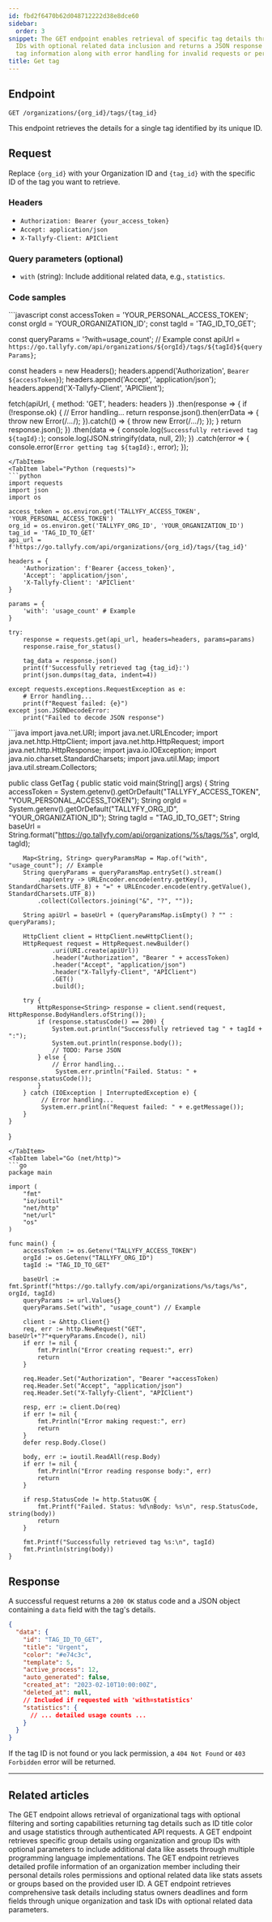 ```yaml
---
id: fbd2f6470b62d048712222d38e8dce60
sidebar:
  order: 3
snippet: The GET endpoint enables retrieval of specific tag details through unique
  IDs with optional related data inclusion and returns a JSON response containing
  tag information along with error handling for invalid requests or permissions.
title: Get tag
---
```



## Endpoint

`GET /organizations/{org_id}/tags/{tag_id}`

This endpoint retrieves the details for a single tag identified by its unique ID.

## Request

Replace `{org_id}` with your Organization ID and `{tag_id}` with the specific ID of the tag you want to retrieve.

### Headers

-   `Authorization: Bearer {your_access_token}`
-   `Accept: application/json`
-   `X-Tallyfy-Client: APIClient`

### Query parameters (optional)

-   `with` (string): Include additional related data, e.g., `statistics`.

### Code samples

<Tabs>
<TabItem label="JavaScript (fetch)">
```javascript
const accessToken = 'YOUR_PERSONAL_ACCESS_TOKEN';
const orgId = 'YOUR_ORGANIZATION_ID';
const tagId = 'TAG_ID_TO_GET'; 

const queryParams = '?with=usage_count'; // Example
const apiUrl = `https://go.tallyfy.com/api/organizations/${orgId}/tags/${tagId}${queryParams}`;

const headers = new Headers();
headers.append('Authorization', `Bearer ${accessToken}`);
headers.append('Accept', 'application/json');
headers.append('X-Tallyfy-Client', 'APIClient');

fetch(apiUrl, {
    method: 'GET',
    headers: headers
})
.then(response => {
    if (!response.ok) {
        // Error handling...
        return response.json().then(errData => { throw new Error(/*...*/); }).catch(() => { throw new Error(/*...*/); });
    }
    return response.json();
})
.then(data => {
    console.log(`Successfully retrieved tag ${tagId}:`);
    console.log(JSON.stringify(data, null, 2));
})
.catch(error => {
    console.error(`Error getting tag ${tagId}:`, error);
});
```
</TabItem>
<TabItem label="Python (requests)">
```python
import requests
import json
import os

access_token = os.environ.get('TALLYFY_ACCESS_TOKEN', 'YOUR_PERSONAL_ACCESS_TOKEN')
org_id = os.environ.get('TALLYFY_ORG_ID', 'YOUR_ORGANIZATION_ID')
tag_id = 'TAG_ID_TO_GET'
api_url = f'https://go.tallyfy.com/api/organizations/{org_id}/tags/{tag_id}'

headers = {
    'Authorization': f'Bearer {access_token}',
    'Accept': 'application/json',
    'X-Tallyfy-Client': 'APIClient'
}

params = {
    'with': 'usage_count' # Example
}

try:
    response = requests.get(api_url, headers=headers, params=params)
    response.raise_for_status()

    tag_data = response.json()
    print(f'Successfully retrieved tag {tag_id}:')
    print(json.dumps(tag_data, indent=4))

except requests.exceptions.RequestException as e:
    # Error handling...
    print(f"Request failed: {e}")
except json.JSONDecodeError:
    print("Failed to decode JSON response")
```
</TabItem>
<TabItem label="Java (HttpClient)">
```java
import java.net.URI;
import java.net.URLEncoder;
import java.net.http.HttpClient;
import java.net.http.HttpRequest;
import java.net.http.HttpResponse;
import java.io.IOException;
import java.nio.charset.StandardCharsets;
import java.util.Map;
import java.util.stream.Collectors;

public class GetTag {
    public static void main(String[] args) {
        String accessToken = System.getenv().getOrDefault("TALLYFY_ACCESS_TOKEN", "YOUR_PERSONAL_ACCESS_TOKEN");
        String orgId = System.getenv().getOrDefault("TALLYFY_ORG_ID", "YOUR_ORGANIZATION_ID");
        String tagId = "TAG_ID_TO_GET";
        String baseUrl = String.format("https://go.tallyfy.com/api/organizations/%s/tags/%s", orgId, tagId);

        Map<String, String> queryParamsMap = Map.of("with", "usage_count"); // Example
        String queryParams = queryParamsMap.entrySet().stream()
            .map(entry -> URLEncoder.encode(entry.getKey(), StandardCharsets.UTF_8) + "=" + URLEncoder.encode(entry.getValue(), StandardCharsets.UTF_8))
            .collect(Collectors.joining("&", "?", ""));
            
        String apiUrl = baseUrl + (queryParamsMap.isEmpty() ? "" : queryParams);

        HttpClient client = HttpClient.newHttpClient();
        HttpRequest request = HttpRequest.newBuilder()
                .uri(URI.create(apiUrl))
                .header("Authorization", "Bearer " + accessToken)
                .header("Accept", "application/json")
                .header("X-Tallyfy-Client", "APIClient")
                .GET()
                .build();

        try {
            HttpResponse<String> response = client.send(request, HttpResponse.BodyHandlers.ofString());
            if (response.statusCode() == 200) {
                System.out.println("Successfully retrieved tag " + tagId + ":");
                System.out.println(response.body());
                // TODO: Parse JSON
            } else {
                // Error handling...
                 System.err.println("Failed. Status: " + response.statusCode());
            }
        } catch (IOException | InterruptedException e) {
             // Error handling...
             System.err.println("Request failed: " + e.getMessage());
        }
    }
}
```
</TabItem>
<TabItem label="Go (net/http)">
```go
package main

import (
	"fmt"
	"io/ioutil"
	"net/http"
	"net/url"
	"os"
)

func main() {
	accessToken := os.Getenv("TALLYFY_ACCESS_TOKEN")
	orgId := os.Getenv("TALLYFY_ORG_ID")
	tagId := "TAG_ID_TO_GET"

	baseUrl := fmt.Sprintf("https://go.tallyfy.com/api/organizations/%s/tags/%s", orgId, tagId)
	queryParams := url.Values{}
	queryParams.Set("with", "usage_count") // Example

	client := &http.Client{}
	req, err := http.NewRequest("GET", baseUrl+"?"+queryParams.Encode(), nil)
	if err != nil {
		fmt.Println("Error creating request:", err)
		return
	}

	req.Header.Set("Authorization", "Bearer "+accessToken)
	req.Header.Set("Accept", "application/json")
	req.Header.Set("X-Tallyfy-Client", "APIClient")

	resp, err := client.Do(req)
	if err != nil {
		fmt.Println("Error making request:", err)
		return
	}
	defer resp.Body.Close()

	body, err := ioutil.ReadAll(resp.Body)
	if err != nil {
		fmt.Println("Error reading response body:", err)
		return
	}

	if resp.StatusCode != http.StatusOK {
		fmt.Printf("Failed. Status: %d\nBody: %s\n", resp.StatusCode, string(body))
		return
	}

	fmt.Printf("Successfully retrieved tag %s:\n", tagId)
	fmt.Println(string(body))
}
```
</TabItem>
</Tabs>

## Response

A successful request returns a `200 OK` status code and a JSON object containing a `data` field with the tag's details.

```json
{
  "data": {
    "id": "TAG_ID_TO_GET", 
    "title": "Urgent",
    "color": "#e74c3c",
    "template": 5,
    "active_process": 12,
    "auto_generated": false,
    "created_at": "2023-02-10T10:00:00Z",
    "deleted_at": null,
    // Included if requested with 'with=statistics'
    "statistics": {
      // ... detailed usage counts ...
    }
  }
}
```

If the tag ID is not found or you lack permission, a `404 Not Found` or `403 Forbidden` error will be returned.

---


## Related articles
<CardGrid>
<LinkTitleCard header="<b>Tags > List tags</b>" href="/products/pro/integrations/open-api/code-samples/tags/list-tags/" > The GET endpoint allows retrieval of organizational tags with optional filtering and sorting capabilities returning tag details such as ID title color and usage statistics through authenticated API requests. </LinkTitleCard>
<LinkTitleCard header="<b>Groups > Get group</b>" href="/products/pro/integrations/open-api/code-samples/groups/get-group/" > A GET endpoint retrieves specific group details using organization and group IDs with optional parameters to include additional data like assets through multiple programming language implementations. </LinkTitleCard>
<LinkTitleCard header="<b>Members > Get member</b>" href="/products/pro/integrations/open-api/code-samples/members/get-member/" > The GET endpoint retrieves detailed profile information of an organization member including their personal details roles permissions and optional related data like stats assets or groups based on the provided user ID. </LinkTitleCard>
<LinkTitleCard header="<b>Tasks > Get task</b>" href="/products/pro/integrations/open-api/code-samples/tasks/get-task/" > A GET endpoint retrieves comprehensive task details including status owners deadlines and form fields through unique organization and task IDs with optional related data parameters. </LinkTitleCard>
</CardGrid>